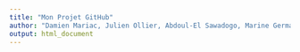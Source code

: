 ```yaml
---
title: "Mon Projet GitHub"
author: "Damien Mariac, Julien Ollier, Abdoul-El Sawadogo, Marine Germain"
output: html_document
---
```


